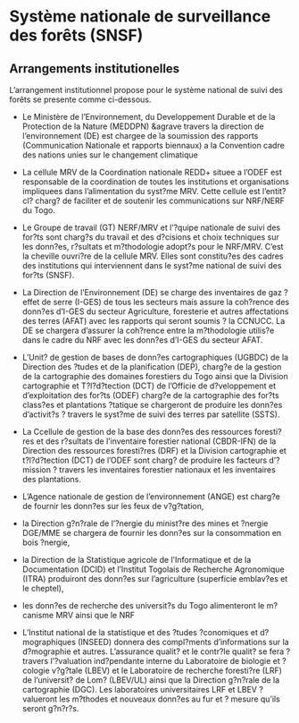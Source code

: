 # Système nationale de surveillance des forêts (SNSF)

## Arrangements institutionelles

L'arrangement institutionnel propose pour le système national de suivi des forêts se presente comme ci-dessous. 

*	Le Ministère de l'Environnement, du Developpement Durable et de la Protection de la Nature (MEDDPN) &agrave travers la direction de l'environnement (DE) est chargee de la soumission des rapports (Communication Nationale et rapports biennaux) a la Convention cadre des nations unies sur le changement climatique

*	La cellule MRV de la Coordination nationale REDD+ situee a l'ODEF est responsable de la coordination de toutes les institutions et organisations impliquees dans l'alimentation du syst?me MRV. Cette cellule est l'entit? cl? charg? de faciliter et de soutenir les communications sur NRF/NERF du Togo. 

*	Le Groupe de travail (GT) NERF/MRV et l'?quipe nationale de suivi des for?ts sont charg?s du travail et des d?cisions et choix techniques sur les donn?es, r?sultats et m?thodologie adopt?s pour le NRF/MRV. C'est la cheville ouvri?re de la cellule MRV. Elles sont constitu?es des cadres des institutions qui interviennent dans le syst?me national de suivi des for?ts (SNSF).

*	La Direction de l'Environnement (DE) se charge des inventaires de gaz ? effet de serre (I-GES) de tous les secteurs mais assure la coh?rence des donn?es d'I-GES du secteur Agriculture, foresterie et autres affectations des terres (AFAT) avec les rapports qui seront soumis ? la CCNUCC. La DE se chargera d'assurer la coh?rence entre la m?thodologie utilis?e dans le cadre du NRF avec les donn?es d'I-GES du secteur AFAT.

*	L'Unit? de gestion de bases de donn?es cartographiques (UGBDC) de la Direction des ?tudes et de la planification (DEP), charg?e de la gestion de la cartographie des domaines forestiers du Togo ainsi que la Division cartographie et T?l?d?tection (DCT) de l'Officie de d?veloppement et d'exploitation des for?ts (ODEF) charg?e de la cartographie des for?ts class?es et plantations ?tatique se chargeront de produire les donn?es d'activit?s ? travers le syst?me de suivi des terres par satellite (SSTS).

*	La Ccellule de gestion de la base des donn?es des ressources foresti?res et des r?sultats de l'inventaire forestier national (CBDR-IFN) de la Direction des ressources foresti?res (DRF) et la Division cartographie et t?l?d?tection (DCT) de l'ODEF sont charg? de produire les facteurs d'?mission ? travers les inventaires forestier nationaux et les inventaires des plantations.

*	L'Agence nationale de gestion de l'environnement (ANGE) est charg?e de fournir les donn?es sur les feux de v?g?tation, 

*	la Direction g?n?rale de l'?nergie du minist?re des mines et ?nergie DGE/MME se chargera de fournir les donn?es sur la consommation en bois ?nergie, 

*	la Direction de la Statistique agricole de l'Informatique et de la Documentation (DCID) et l'Institut Togolais de Recherche Agronomique (ITRA) produiront des donn?es sur l'agriculture (superficie emblav?es et le cheptel), 

*	les donn?es de recherche des universit?s du Togo alimenteront le m?canisme MRV ainsi que le NRF 

*	L'Institut national de la statistique et des ?tudes ?conomiques et d?mographiques (INSEED) donnera des compl?ments d'informations sur la d?mographie et autres. 
L'assurance qualit? et le contr?le qualit? se fera ? travers l'?valuation ind?pendante interne du Laboratoire de biologie et ?cologie v?g?tale (LBEV) et le Laboratoire de recherche foresti?re (LRF) de l'universit? de Lom? (LBEV/UL) ainsi que la Direction g?n?rale de la cartographie (DGC). Les laboratoires universitaires LRF et LBEV ?valueront les m?thodes et nouveaux donn?es au fur et ? mesure qu'ils seront g?n?r?s.